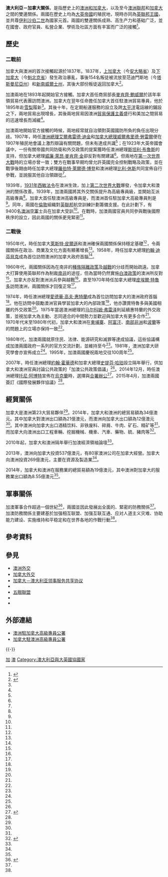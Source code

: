 {{NoteTA
|G1=People
|G2=Country
|1=zh-cn:约翰·霍华德;zh-hk:霍華德;zh-tw:約翰·霍華德;
}}
{{Infobox bilateral relations|澳洲－加拿大|Australia|Canada|mission1={{link-en|澳洲駐加拿大高級專員公署|Australia House (Ottawa)}}|mission2={{link-en|加拿大駐澳洲高級專員公署|Canadian High Commission, Canberra}}|envoytitle1={{link-en|澳洲駐加拿大高級專員列表|List of High Commissioners of Australia to Canada|高級專員}}|envoy1={{link-en|托尼·尼格斯|Tony Negus}}|envoytitle2={{link-en|加拿大駐澳洲高級專員列表|List of Canadian High Commissioners to Australia|高級專員}}|envoy2=[[查尔斯·里夫斯_(外交官)|查尔斯·里夫斯]]<br />（署任）}}
'''澳大利亞－加拿大關係'''，是指歷史上的[[澳洲歷史|澳洲和]][[加拿大歷史|加拿大]]，以及至今[[澳洲聯邦|澳洲聯邦]]和[[加拿大|加拿大]]之間的雙邊關係。兩國在歷史上均為[[大英帝國|大英帝國]]的殖民地，現時亦同為[[英聯邦王國|英聯邦王國]]，並共尊[[伊利沙伯二世|伊利沙伯二世]]為國家元首。兩國的雙邊關係成熟、高生产力和基础广泛，並在國會、政府官員、私營企業、學術及社區方面有丰富而广泛的接觸<ref name="Canada">{{cite web |url=http://dfat.gov.au/geo/canada/Pages/canada-country-brief.aspx |title=Canada |publisher=Department of Foreign Affairs and Trade |accessdate=2015-05-27 |archive-date=2019-08-12 |archive-url=https://web.archive.org/web/20190812214315/https://dfat.gov.au/geo/canada/pages/canada-country-brief.aspx |dead-url=no }}</ref>。

==歷史==
===二戰前===
加拿大與澳洲的首次接觸起源於1837年。1837年，[[上加拿大|上加拿大]]（今[[安大略省|安大略省]]）及[[下加拿大|下加拿大]]（今[[魁北克省|魁北克省]]）發生政治暴亂，事後154名叛徒被流放至范迪門斯地（今[[塔斯曼尼亞州|塔斯曼尼亞州]]）和[[新南威爾士州|新南威爾士州]]，其後大部份叛徒返回加拿大<ref name="History of Canada-Australia Relations">{{cite web|url=http://www.canadainternational.gc.ca/australia-australie/bilateral_relations_bilaterales/history-histoire.aspx?lang=eng|title=History of Canada-Australia Relations|publisher=Government of Canada|date=2011-11-17|accessdate=2015-05-27|archive-date=2014-07-20|archive-url=https://web.archive.org/web/20140720185110/http://www.canadainternational.gc.ca/australia-australie/bilateral_relations_bilaterales/history-histoire.aspx?lang=eng|dead-url=no}}</ref>。

加澳兩地在1893年起開始官方接觸。加拿大首任商貿部長[[麥肯齊·鮑威爾|麥肯齊·鮑威爾]]於該年率領貿易代表團訪問澳洲。加拿大在翌年任命{{link-en|約翰·索特·勒克|John Short Larke}}擔任加拿大首任駐澳洲貿易專員，他於1895年赴[[雪梨_(城市)|雪梨]]履新<ref name="History of Canada-Australia Relations" />。其後十年，在定期船運服務的設立及跨[[太平洋|太平洋]]電話線的鋪設之下，兩地貿易出現增長，其後兩地貿易因澳洲[[貿易保護主義|貿易保護主義]]盛行和美加之間貿易的迅速增長而減緩<ref name="History of Canada-Australia Relations" />。

加澳兩地開始官方接觸的時候，兩地經常就自治領對英國國防所負的負任出現分歧。1907年，時任[[澳洲總理|澳洲總理]][[艾爾弗雷德·迪金|艾爾弗雷德·迪金]]和[[加拿大總理|加拿大總理]][[威爾弗里德·勞雷爾|威爾弗里德·勞雷爾]]便在1907年殖民地會議上激烈辯論有關問題，但未有達成共識<ref name="History of Canada-Australia Relations" />；在1923年大英帝國會議中，一份有關帝國共同防衛和外交政策的提案獲時任澳洲總理[[斯坦利·布魯斯|斯坦利·布魯斯]]的支持，但加拿大總理[[威廉·萊昂·麥肯齊·金|威廉·萊昂·麥肯齊·金]]卻反對有關建議<ref name="History of Canada-Australia Relations" />。但兩地在[[第一次世界大戰|第一次世界大戰]]時的立場亦曾一致；雙方在戰事早期均曾允許英國完全控制戰略及政策，並在戰爭後期由時任加拿大總理[[羅伯特·萊爾德·博登|羅伯特·萊爾德·博登]]和澳洲總理[[比利·休斯_(澳大利亞)|比利·休斯]]共同宣佈自行參戰，並說服其他自治領跟從<ref name="History of Canada-Australia Relations" />。

1939年，[[1931年西敏法令|1931年西敏法令]]在澳洲生效，加上[[第二次世界大戰|第二次世界大戰]]爆發，令加拿大和澳洲的關係改善。1939年，加澳兩國將其外交關係提升為高級專員級，並開始互派高級專員<ref name="History of Canada-Australia Relations" />。加拿大首任駐澳洲高級專員是{{link-en|查尔斯·约斯特·伯切尔|Charles Jost Burchell}}，而澳洲首任駐加拿大高級專員則是{{link-en|威廉·格拉斯哥 (將軍)|William Glasgow (general)|威廉·格拉斯哥}}<ref name="History of Canada-Australia Relations" />。同年，兩國在[[倫敦|倫敦]]組織對[[英聯邦|英聯邦]]航空訓練計劃籌備支援。在此計劃下，有9400名[[澳洲空軍|澳洲空軍]]士兵在加拿大受訓<ref name="History of Canada-Australia Relations" />。在戰時，加澳兩國官員共同參與戰後國際秩序的設立，因此兩國的關係更見緊密<ref name="History of Canada-Australia Relations" />。

===二戰後===
1950年代，時任加拿大{{link-en|外交部長 (加拿大)|Minister of Foreign Affairs (Canada)|對外事務國務部長}}[[萊斯特·皮爾遜|萊斯特·皮爾遜]]和澳洲{{link-en|外交部長 (澳洲)|Minister for Foreign Affairs (Australia)|外交部長}}{{link-en|理查德·凯西 (凯西男爵)|Richard Casey, Baron Casey|理查德·凯西}}確保兩國關係保持穩定基礎<ref name="History of Canada-Australia Relations" />，令兩國關係在政治、商業及文化方面有顯著增長<ref name="History of Canada-Australia Relations" />。1958年，時任加拿大總理[[約翰·迪芬貝克|約翰·迪芬貝克]]成為首位訪問澳洲的加拿大政府首腦<ref name="History of Canada-Australia Relations" />。

1960年代，兩國關係因為在南非的[[南非種族隔離|種族隔離政策]]及[[越戰|越戰]]的分歧而開始疏遠。加拿大打算使用英聯邦作為制裁[[南非|南非]]的途徑，但為當時仍然實施[[白澳政策|白澳政策]]的澳洲所反對<ref name="History of Canada-Australia Relations" />。加拿大亦反對澳洲派兵參與越戰<ref name="History of Canada-Australia Relations" />。直至1970年時任加拿大總理[[皮埃爾·特魯多|皮埃爾·特魯多]]訪問澳洲，兩國關係才回復正常<ref name="History of Canada-Australia Relations" />。

1974年，時任澳洲總理[[愛德華·高夫·惠特蘭|愛德華·高夫·惠特蘭]]成為首位訪問加拿大的澳洲政府首腦<ref name="History of Canada-Australia Relations" />。他在訪問中鼓勵澳洲官員學習加拿大的內部政策<ref name="History of Canada-Australia Relations" />，他亦讚賞特魯多與美國相離的外交政策<ref name="History of Canada-Australia Relations" />。1975年當選澳洲總理的[[马尔科姆·弗雷泽|马尔科姆·弗雷泽]]則延續惠特蘭的外交政策，並視加拿大為主動、志同道合的中間勢力並歡迎與加拿大有更多合作<ref name="History of Canada-Australia Relations" />。1970年代末至1980年代初，加拿大和澳洲在[[柬埔寨|柬埔寨]]、[[阿富汗|阿富汗]]、[[南部非洲|南部非洲]]和[[波蘭|波蘭]]等的問題上的立場亦保持一致<ref name="History of Canada-Australia Relations" />。

1980年代，加澳兩國就原住民、法律、能源研究和滅罪等達成協議，這些協議構成加澳兩國政府一系列的官方交流計劃，並維持至今<ref name="History of Canada-Australia Relations" />。1981年，澳洲加拿大研究學會亦宣佈成立<ref name="History of Canada-Australia Relations" />。1995年，加澳兩國慶祝兩地交往100周年<ref name="History of Canada-Australia Relations" />。

2007年，時任澳洲總理[[約翰·霍華德|約翰·霍華德]]和加拿大總理[[史提芬·哈珀|史提芬·哈珀]]設立隔年舉行，供加拿大和澳洲官員討論公共政策的「加澳公共政策倡議」<ref name="Canada" />。2014年12月，時任澳洲總理[[托尼·阿博特|托尼·阿博特]]宣佈在[[烏克蘭|烏克蘭]]{{Link-uk|澳洲駐烏克蘭大使館|Посольство Австралії в Україні|設立大使館}}時，選擇與{{Link-en|加拿大駐烏克蘭大使館|Embassy of Canada in Kiev}}[[合署辦公|合署辦公]]<ref>{{cite news|url=http://www.kyivpost.com/content/ukraine/canada-and-australia-sign-co-location-agreement-for-embassy-in-kyiv-374989.html|title=Canada and Australia sign co-location agreement for embassy in Kyiv|publisher=Kyiv Post|date=2014-12-12|accessdate=2015-05-28|archive-date=2015-06-28|archive-url=https://web.archive.org/web/20150628094225/http://www.kyivpost.com/content/ukraine/canada-and-australia-sign-co-location-agreement-for-embassy-in-kyiv-374989.html|dead-url=no}}</ref>。2015年4月，加澳兩國簽訂《國際發展夥伴協議》<ref name="Canada" />。

==經貿關係==
加拿大是澳洲第23大貿易夥伴<ref name="Canada" />。2014年，加拿大和澳洲的總貿易額為34億澳元。其中加拿大對澳洲出口額為21億澳元，而澳洲向加拿大出口額為12億澳元<ref name="Canada" />。其中澳洲向加拿大出口酒精饮料、非铁废料、碎屑、牛肉、矿石、精矿等<ref name="Canada" />，而加拿大向澳洲出口工程車輛、挖掘機械、機車、汽車、藥物、硫、豬肉等<ref>{{cite web|url=https://atlas.media.mit.edu/zh/explore/tree_map/hs/export/can/aus/show/2012/|title=产品加拿大出口到澳大利亚 (2012)|publisher=The Observatory of Economic Complexity|first=Alexander|last=Simoes|accessdate=2015-05-29}}</ref>。

2010年起，加拿大和澳洲隔年舉行加澳經濟領袖論壇<ref name="Canada" />。

2013年，澳洲向加拿大投資537億澳元，有80家澳洲公司在加拿大經營。加拿大向澳洲投資269億澳元，主要在資源及製造業<ref name="Canada" />。

2014年，加拿大和澳洲在服務業的總貿易額為19億澳元，其中澳洲對加拿大的服務業出口額為8.55億澳元<ref name="Canada" />。

==軍事關係==
加澳軍事合作超過一個世紀<ref name="Canada-Australia Defence Relations">{{cite web|title=Canada-Australia Defence Relations|url=http://www.canadainternational.gc.ca/australia-australie/bilateral_relations_bilaterales/defence-defense.aspx?lang=eng&menu_id=13|publisher=Government of Canada|accessdate=2015-05-29|archive-date=2017-01-13|archive-url=https://web.archive.org/web/20170113055555/http://www.canadainternational.gc.ca/australia-australie/bilateral_relations_bilaterales/defence-defense.aspx?lang=eng&menu_id=13|dead-url=no}}</ref>，兩國並因此發展出全面的、緊密的防務關係<ref name="Canada-Australia Defence Relations" />。加澳防務關係主要建基於加强相互联盟、加强互联互通、应对人道主义灾难、协助能力建设、实施维持和平稳定和在世界各地的作戰行動<ref name="Canada-Australia Defence Relations" />。

== 參考資料 ==
{{Reflist|2}}

== 參見 ==
{{Portal box|國際關係|加拿大}}
*[[澳洲外交|澳洲外交]]
*[[加拿大外交|加拿大外交]]
*[[加拿大－澳大利亚领事服务共享协议|加拿大－澳大利亚领事服务共享协议]]
*{{Link-en|加澳鮭魚貿易糾紛|Canada–Australia salmon trade dispute}}
*[[五眼聯盟|五眼聯盟]]
*{{le|在加拿大澳大利亞人|Australian Canadians}}
*{{le|在澳大利亞加拿大人|Canadian Australians}}

== 外部連結 ==
{{Commonscat|Relations of Australia and Canada}}
* [http://canada.embassy.gov.au/otwa/home.html 澳洲駐加拿大高級專員公署] {{Wayback|url=http://canada.embassy.gov.au/otwa/home.html |date=20150722140710 }}{{en icon}}
* [http://www.canadainternational.gc.ca/australia-australie/index.aspx?lang=eng 加拿大駐澳洲高級專員公署] {{Wayback|url=http://www.canadainternational.gc.ca/australia-australie/index.aspx?lang=eng |date=20210416114249 }}{{en icon}}{{fr icon}}

{{-}}
{{澳洲外交}}
{{加拿大外交}}

[[Category:澳大利亞雙邊關係|加]]
[[Category:加拿大雙邊關係|澳]]
[[Category:澳大利亞與大英國協國家|Category:澳大利亞與大英國協國家]]
